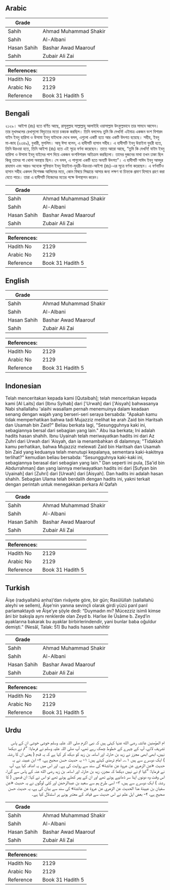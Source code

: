 ## Arabic


<div dir="rtl" lang="ar" style={{fontSize:'larger',backgroundColor:'#f8f9fa',padding:20}}>

</div>
<div style={{backgroundColor:'#f8f9fa',padding:20, marginBottom: 10}}><table> <thead> <tr> <th>Grade</th> <th></th> </tr> </thead> <tbody> <tr><td>Sahih</td><td>Ahmad Muhammad Shakir</td></tr><tr><td>Sahih</td><td>Al-Albani</td></tr><tr><td>Hasan Sahih</td><td>Bashar Awad Maarouf</td></tr><tr><td>Sahih</td><td>Zubair Ali Zai</td></tr></tbody></table><table> <thead> <tr> <th>References:</th> <th></th> </tr> </thead> <tbody><tr><td>Hadith No</td><td>2129</td></tr><tr><td>Arabic No</td><td>2129</td></tr><tr><td>Reference</td><td>Book 31 Hadith 5</td></tr></tbody></table></div>

## Bengali


<div dir="ltr" lang="bn" style={{fontSize:'larger',backgroundColor:'#f8f9fa',padding:20}}>
২১২৯। আইশা (রাঃ) হতে বর্ণিত আছে, রাসূলুল্লাহ সাল্লাল্লাহু আলাইহি ওয়াসাল্লাম উৎফুল্লভাবে তার সামনে আসেন। তার মুখমণ্ডলের রেখাগুলো বিদ্যুতের মতো চকচক করছিল। তিনি বললেনঃ তুমি কি দেখনি! এইমাত্র একজন বংশ বিশারদ যাইদ ইবনু হারিসা ও উসামা ইবনু যাইদকে দেখে বলল, এগুলো একটি হতে আর একটি উদগত হয়েছে। সহীহ, ইবনু মা-জাহ (২৩৪৯), বুখারী, মুসলিম। আবূ ঈসা বলেন, এ হাদীসটি হাসান সহীহ। এ হাদীসটি ইবনু উয়াইনা যুহরী হতে, তিনি উরওয়া হতে, তিনি আইশা (রাঃ) হতে এই সূত্রে বর্ণনা করেছেন। তাতে আরো আছে, “তুমি কি দেখনি! যাইদ ইবনু হারিসা ও উসামা ইবনু যাইদের পাশ দিয়ে একজন বংশবিশারদ অতিক্রম করছিলো। তাদের দুজনের মাথা তখন ঢাকা ছিল কিন্তু তাদের পা খোলা অবস্থায় ছিল। সে বলল, এ পাগুলো একটি হতে অন্যটি উদগত”। এ হাদীসটি সাঈদ ইবনু আবদুর রাহমান এবং আরও অনেকে সুফিয়ান ইবনু উয়াইনা-যুহরী-উরওয়া-আইশা (রাঃ)-এর সূত্রে বর্ণনা করেছেন। এ বর্ণনাটিও হাসান সহীহ একদল বিশেষজ্ঞ আলিমের মতে, কোন বিষয়ে সিদ্ধান্তে আসার জন্য লক্ষণ বা চিহ্নকে প্রমাণ হিসাবে গ্রহণ করা যেতে পারে। তারা এ হাদীসটি নিজেদের মতের পক্ষে উপস্থাপন করেন।
</div>
<div style={{backgroundColor:'#f8f9fa',padding:20, marginBottom: 10}}><table> <thead> <tr> <th>Grade</th> <th></th> </tr> </thead> <tbody> <tr><td>Sahih</td><td>Ahmad Muhammad Shakir</td></tr><tr><td>Sahih</td><td>Al-Albani</td></tr><tr><td>Hasan Sahih</td><td>Bashar Awad Maarouf</td></tr><tr><td>Sahih</td><td>Zubair Ali Zai</td></tr></tbody></table><table> <thead> <tr> <th>References:</th> <th></th> </tr> </thead> <tbody><tr><td>Hadith No</td><td>2129</td></tr><tr><td>Arabic No</td><td>2129</td></tr><tr><td>Reference</td><td>Book 31 Hadith 5</td></tr></tbody></table></div>

## English


<div dir="ltr" lang="en" style={{fontSize:'larger',backgroundColor:'#f8f9fa',padding:20}}>

</div>
<div style={{backgroundColor:'#f8f9fa',padding:20, marginBottom: 10}}><table> <thead> <tr> <th>Grade</th> <th></th> </tr> </thead> <tbody> <tr><td>Sahih</td><td>Ahmad Muhammad Shakir</td></tr><tr><td>Sahih</td><td>Al-Albani</td></tr><tr><td>Hasan Sahih</td><td>Bashar Awad Maarouf</td></tr><tr><td>Sahih</td><td>Zubair Ali Zai</td></tr></tbody></table><table> <thead> <tr> <th>References:</th> <th></th> </tr> </thead> <tbody><tr><td>Hadith No</td><td>2129</td></tr><tr><td>Arabic No</td><td>2129</td></tr><tr><td>Reference</td><td>Book 31 Hadith 5</td></tr></tbody></table></div>

## Indonesian


<div dir="ltr" lang="id" style={{fontSize:'larger',backgroundColor:'#f8f9fa',padding:20}}>
Telah menceritakan kepada kami [Qutaibah]; telah menceritakan kepada kami [Al Laits] dari [Ibnu Syihab] dari ['Urwah] dari ['Aisyah] bahwasanya Nabi shallallahu 'alaihi wasallam pernah menemuinya dalam keadaan senang dengan wajah yang berseri-seri seraya bersabda: "Apakah kamu tidak memperhatikan bahwa tadi Mujazziz melihat ke arah Zaid bin Haritsah dan Usamah bin Zaid?" Beliau berkata lagi, "Sesungguhnya kaki ini, sebagiannya bersal dari sebagian yang lain." Abu Isa berkata; Ini adalah hadits hasan shahih. Ibnu Uyainah telah meriwayatkan hadits ini dari Az Zuhri dari Urwah dari 'Aisyah, dan ia menambahkan di dalamnya; "Tidakkah kamu perhatikan, bahwa Mujazziz melewati Zaid bin Haritsah dan Usamah bin Zaid yang keduanya telah menutupi kepalanya, sementara kaki-kakitnya terlihat?" kemudian beliau bersabda: "Sesungguhnya kaki-kaki ini, sebagiannya berasal dari sebagian yang lain." Dan seperti ini pula, [Sa'id bin Abdurrahman] dan yang lainnya meriwayatkan hadits ini dari [Sufyan bin Uyainah] dari [Zuhri] dari [Urwah] dari [Aisyah]. Dan hadits ini adalah hasan shahih. Sebagian Ulama telah berdalih dengan hadits ini, yakni terkait dengan perintah untuk menegakkan perkara Al Qafah
</div>
<div style={{backgroundColor:'#f8f9fa',padding:20, marginBottom: 10}}><table> <thead> <tr> <th>Grade</th> <th></th> </tr> </thead> <tbody> <tr><td>Sahih</td><td>Ahmad Muhammad Shakir</td></tr><tr><td>Sahih</td><td>Al-Albani</td></tr><tr><td>Hasan Sahih</td><td>Bashar Awad Maarouf</td></tr><tr><td>Sahih</td><td>Zubair Ali Zai</td></tr></tbody></table><table> <thead> <tr> <th>References:</th> <th></th> </tr> </thead> <tbody><tr><td>Hadith No</td><td>2129</td></tr><tr><td>Arabic No</td><td>2129</td></tr><tr><td>Reference</td><td>Book 31 Hadith 5</td></tr></tbody></table></div>

## Turkish


<div dir="ltr" lang="tr" style={{fontSize:'larger',backgroundColor:'#f8f9fa',padding:20}}>
Âişe (radıyallahü anha)’dan rivâyete göre, bir gün; Rasûlüllah (sallallahü aleyhi ve sellem), Âişe’nin yanına sevinçli olarak girdi yüzü parıl parıl parlamaktaydı ve Âişe’ye şöyle dedi: “Duymadın mı? Mücezziz isimli kimse âni bir bakışla aynı renklerde olan Zeyd b. Harîse ile Üsâme b. Zeyd’in ayaklarına bakarak bu ayaklar birbirlerindendir, yani bunlar baba oğuldur demişti.” (Nesâî, Talak: 51) Bu hadis hasen sahihtir
</div>
<div style={{backgroundColor:'#f8f9fa',padding:20, marginBottom: 10}}><table> <thead> <tr> <th>Grade</th> <th></th> </tr> </thead> <tbody> <tr><td>Sahih</td><td>Ahmad Muhammad Shakir</td></tr><tr><td>Sahih</td><td>Al-Albani</td></tr><tr><td>Hasan Sahih</td><td>Bashar Awad Maarouf</td></tr><tr><td>Sahih</td><td>Zubair Ali Zai</td></tr></tbody></table><table> <thead> <tr> <th>References:</th> <th></th> </tr> </thead> <tbody><tr><td>Hadith No</td><td>2129</td></tr><tr><td>Arabic No</td><td>2129</td></tr><tr><td>Reference</td><td>Book 31 Hadith 5</td></tr></tbody></table></div>

## Urdu


<div dir="rtl" lang="ur" style={{fontSize:'larger',backgroundColor:'#f8f9fa',padding:20}}>
ام المؤمنین عائشہ رضی الله عنہا کہتی ہیں کہ نبی اکرم صلی اللہ علیہ وسلم خوشی خوشی ان کے پاس تشریف لائے، آپ کے چہرے کے خطوط چمک رہے تھے، آپ صلی اللہ علیہ وسلم نے فرمایا: ”تم نے دیکھا نہیں، ابھی ابھی مجزز نے زید بن حارثہ اور اسامہ بن زید کو دیکھ کر کہا ہے کہ یہ قدم ( یعنی ان کا رشتہ ) ایک دوسرے سے ہیں ۱؎۔ امام ترمذی کہتے ہیں: ۱- یہ حدیث حسن صحیح ہے، ۲- ابن عیینہ نے یہ حدیث «عن الزهري عن عروة عن عائشة» کی سند سے روایت کی ہے۔ اور اس میں یہ اضافہ کیا ہے، آپ نے فرمایا: ”کیا تم نے نہیں دیکھا کہ مجزز، زید بن حارثہ اور اسامہ بن زید رضی الله عنہ کے پاس سے گزرا، اس وقت وہ دونوں اپنا سر ڈھانپے ہوئے تھے اور ان کے پیر کھلے ہوئے تھے تو اس نے کہا: ان قدموں ( کا رشتہ ) ایک دوسرے سے ہیں، ۳- اسی طرح ہم سے سعید بن عبدالرحمٰن اور کئی لوگوں نے یہ حدیث «عن سفيان بن عيينة هذا الحديث عن الزهري عن عروة عن عائشة» کی سند سے بیان کی ہے، یہ حدیث حسن صحیح ہے، ۴- بعض اہل علم نے اس حدیث سے قیافہ کے معتبر ہونے پر استدلال کیا ہے۔
</div>
<div style={{backgroundColor:'#f8f9fa',padding:20, marginBottom: 10}}><table> <thead> <tr> <th>Grade</th> <th></th> </tr> </thead> <tbody> <tr><td>Sahih</td><td>Ahmad Muhammad Shakir</td></tr><tr><td>Sahih</td><td>Al-Albani</td></tr><tr><td>Hasan Sahih</td><td>Bashar Awad Maarouf</td></tr><tr><td>Sahih</td><td>Zubair Ali Zai</td></tr></tbody></table><table> <thead> <tr> <th>References:</th> <th></th> </tr> </thead> <tbody><tr><td>Hadith No</td><td>2129</td></tr><tr><td>Arabic No</td><td>2129</td></tr><tr><td>Reference</td><td>Book 31 Hadith 5</td></tr></tbody></table></div>
